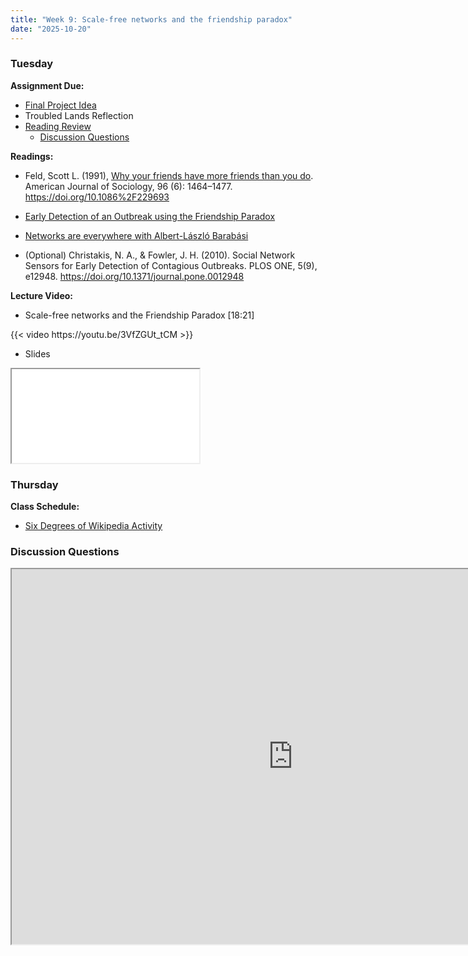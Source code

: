 ```yaml
---
title: "Week 9: Scale-free networks and the friendship paradox"
date: "2025-10-20"
---
```


### Tuesday

**Assignment Due:**

* [Final Project Idea](/assignments/final_project/project-idea.qmd)
* Troubled Lands Reflection
* [Reading Review](/syllabus/syllabus.qmd#reading-review-assignments)
    * [Discussion Questions](#discussion-questions)

**Readings:** 

* Feld, Scott L. (1991), [Why your friends have more friends than you do](https://www-jstor-org.ezproxy.lib.purdue.edu/stable/2781907). American Journal of Sociology, 96 (6): 1464–1477. [https://doi.org/10.1086%2F229693](https://doi.org/10.1086%2F229693)
* [Early Detection of an Outbreak using the Friendship Paradox](https://www.youtube.com/watch?v=tP2MLp7GL7Q)
* [Networks are everywhere with Albert-László Barabási](https://www.youtube.com/watch?v=c867FlzxZ9Y)

* (Optional) Christakis, N. A., & Fowler, J. H. (2010). Social Network Sensors for Early Detection of Contagious Outbreaks. PLOS ONE, 5(9), e12948. [https://doi.org/10.1371/journal.pone.0012948](https://doi.org/10.1371/journal.pone.0012948)


**Lecture Video:**

* Scale-free networks and the Friendship Paradox [18:21]

{{< video https://youtu.be/3VfZGUt_tCM >}}

* Slides

<iframe class="slide-deck" src="/lectures/content_lectures/scale_free_and_friend_paradox.html"></iframe> 

### Thursday


**Class Schedule:**

* [Six Degrees of Wikipedia Activity](/assignments/Six-Degrees-of-Wikipedia-Activity.qmd)

### Discussion Questions

<iframe src="https://pollev-embeds.com/discourses/efQSogKsNPDm9exEwkv1l/respond" width="900px" height="600px"></iframe>